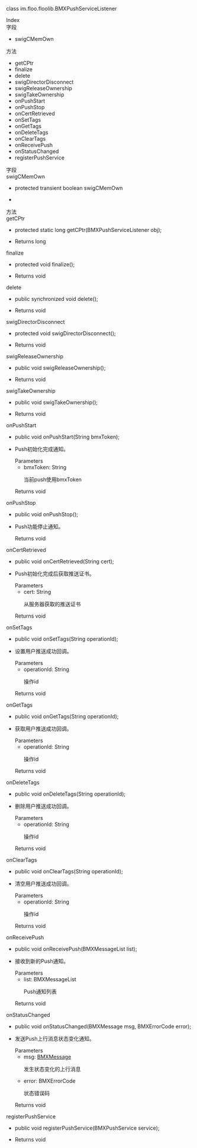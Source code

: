 <link rel="stylesheet" type="text/css" href="https://docs.qnsdk.com/styles/doc-v4-api.css" />
<div class="rtc-doc rtc-doc-page" id="rtc-doc">
<section class="rtc-doc-panel rtc-doc-describe rtc-doc-note">
                <p>class im.floo.floolib.BMXPushServiceListener</p>
                <p></p>
</section>
            <div class="rtc-doc-page-wrap">Index</div>
<section class="rtc-doc-panel">
        <div class="rtc-doc-page-title">字段</div>
        <ul class="rtc-doc-catalogue">
                <li><a onClick='document.location.replace(`${document.location.protocol}//${document.location.host}${document.location.pathname}${document.location.search}#swigCMemOwn`)'>swigCMemOwn</a></li>
        </ul>
        <div class="rtc-doc-page-title">方法</div>
        <ul class="rtc-doc-catalogue">
                <li><a onClick='document.location.replace(`${document.location.protocol}//${document.location.host}${document.location.pathname}${document.location.search}#getCPtr`)'>getCPtr</a></li>
                <li><a onClick='document.location.replace(`${document.location.protocol}//${document.location.host}${document.location.pathname}${document.location.search}#finalize`)'>finalize</a></li>
                <li><a onClick='document.location.replace(`${document.location.protocol}//${document.location.host}${document.location.pathname}${document.location.search}#delete`)'>delete</a></li>
                <li><a onClick='document.location.replace(`${document.location.protocol}//${document.location.host}${document.location.pathname}${document.location.search}#swigDirectorDisconnect`)'>swigDirectorDisconnect</a></li>
                <li><a onClick='document.location.replace(`${document.location.protocol}//${document.location.host}${document.location.pathname}${document.location.search}#swigReleaseOwnership`)'>swigReleaseOwnership</a></li>
                <li><a onClick='document.location.replace(`${document.location.protocol}//${document.location.host}${document.location.pathname}${document.location.search}#swigTakeOwnership`)'>swigTakeOwnership</a></li>
                <li><a onClick='document.location.replace(`${document.location.protocol}//${document.location.host}${document.location.pathname}${document.location.search}#onPushStart`)'>onPushStart</a></li>
                <li><a onClick='document.location.replace(`${document.location.protocol}//${document.location.host}${document.location.pathname}${document.location.search}#onPushStop`)'>onPushStop</a></li>
                <li><a onClick='document.location.replace(`${document.location.protocol}//${document.location.host}${document.location.pathname}${document.location.search}#onCertRetrieved`)'>onCertRetrieved</a></li>
                <li><a onClick='document.location.replace(`${document.location.protocol}//${document.location.host}${document.location.pathname}${document.location.search}#onSetTags`)'>onSetTags</a></li>
                <li><a onClick='document.location.replace(`${document.location.protocol}//${document.location.host}${document.location.pathname}${document.location.search}#onGetTags`)'>onGetTags</a></li>
                <li><a onClick='document.location.replace(`${document.location.protocol}//${document.location.host}${document.location.pathname}${document.location.search}#onDeleteTags`)'>onDeleteTags</a></li>
                <li><a onClick='document.location.replace(`${document.location.protocol}//${document.location.host}${document.location.pathname}${document.location.search}#onClearTags`)'>onClearTags</a></li>
                <li><a onClick='document.location.replace(`${document.location.protocol}//${document.location.host}${document.location.pathname}${document.location.search}#onReceivePush`)'>onReceivePush</a></li>
                <li><a onClick='document.location.replace(`${document.location.protocol}//${document.location.host}${document.location.pathname}${document.location.search}#onStatusChanged`)'>onStatusChanged</a></li>
                <li><a onClick='document.location.replace(`${document.location.protocol}//${document.location.host}${document.location.pathname}${document.location.search}#registerPushService`)'>registerPushService</a></li>
        </ul>
</section>
<div class="rtc-doc-page-wrap">字段</div>
<section class="rtc-doc-panel">
<div class="rtc-doc-page-title rtc-doc-antor" id="swigCMemOwn">swigCMemOwn</div>
<ul class="rtc-doc-page-container">
        <li class="rtc-doc-sign-signature">protected transient boolean swigCMemOwn</li>
    </li>
<li class="rtc-doc-page-description">
    <div class="rtc-doc-desc-wrap">
        <p></p>
    </div>
</li>
</ul>
</section>
<div class="rtc-doc-page-wrap">方法</div>
<section class="rtc-doc-panel">
<div class="rtc-doc-page-title rtc-doc-antor" id="getCPtr">getCPtr</div>
<ul class="rtc-doc-page-container">
        <li class="rtc-doc-sign-signature">
protected static long getCPtr(BMXPushServiceListener obj);</li>
    </li>
<li class="rtc-doc-page-description">
    <div class="rtc-doc-desc-wrap">
        <p></p>
    </div>
    <div class="rtc-doc-returns-title">Returns <span>long</span></div>
</li>
</ul>
</section>
<section class="rtc-doc-panel">
<div class="rtc-doc-page-title rtc-doc-antor" id="finalize">finalize</div>
<ul class="rtc-doc-page-container">
        <li class="rtc-doc-sign-signature">
protected void finalize();</li>
    </li>
<li class="rtc-doc-page-description">
    <div class="rtc-doc-desc-wrap">
        <p></p>
    </div>
    <div class="rtc-doc-returns-title">Returns <span>void</span></div>
</li>
</ul>
</section>
<section class="rtc-doc-panel">
<div class="rtc-doc-page-title rtc-doc-antor" id="delete">delete</div>
<ul class="rtc-doc-page-container">
        <li class="rtc-doc-sign-signature">
public synchronized void delete();</li>
    </li>
<li class="rtc-doc-page-description">
    <div class="rtc-doc-desc-wrap">
        <p></p>
    </div>
    <div class="rtc-doc-returns-title">Returns <span>void</span></div>
</li>
</ul>
</section>
<section class="rtc-doc-panel">
<div class="rtc-doc-page-title rtc-doc-antor" id="swigDirectorDisconnect">swigDirectorDisconnect</div>
<ul class="rtc-doc-page-container">
        <li class="rtc-doc-sign-signature">
protected void swigDirectorDisconnect();</li>
    </li>
<li class="rtc-doc-page-description">
    <div class="rtc-doc-desc-wrap">
        <p></p>
    </div>
    <div class="rtc-doc-returns-title">Returns <span>void</span></div>
</li>
</ul>
</section>
<section class="rtc-doc-panel">
<div class="rtc-doc-page-title rtc-doc-antor" id="swigReleaseOwnership">swigReleaseOwnership</div>
<ul class="rtc-doc-page-container">
        <li class="rtc-doc-sign-signature">
public void swigReleaseOwnership();</li>
    </li>
<li class="rtc-doc-page-description">
    <div class="rtc-doc-desc-wrap">
        <p></p>
    </div>
    <div class="rtc-doc-returns-title">Returns <span>void</span></div>
</li>
</ul>
</section>
<section class="rtc-doc-panel">
<div class="rtc-doc-page-title rtc-doc-antor" id="swigTakeOwnership">swigTakeOwnership</div>
<ul class="rtc-doc-page-container">
        <li class="rtc-doc-sign-signature">
public void swigTakeOwnership();</li>
    </li>
<li class="rtc-doc-page-description">
    <div class="rtc-doc-desc-wrap">
        <p></p>
    </div>
    <div class="rtc-doc-returns-title">Returns <span>void</span></div>
</li>
</ul>
</section>
<section class="rtc-doc-panel">
<div class="rtc-doc-page-title rtc-doc-antor" id="onPushStart">onPushStart</div>
<ul class="rtc-doc-page-container">
        <li class="rtc-doc-sign-signature">
public void onPushStart(String bmxToken);</li>
    </li>
<li class="rtc-doc-page-description">
    <div class="rtc-doc-desc-wrap">
        <p>Push初始化完成通知。</p>
    </div>
<div class="rtc-doc-parameters-title">Parameters</div>
<ul class="rtc-doc-parameters">
    <li>
        <div>
            bmxToken: String
        </div>
                <p>当前push使用bmxToken</p>
    </li>
</ul>
    <div class="rtc-doc-returns-title">Returns <span>void</span></div>
</li>
</ul>
</section>
<section class="rtc-doc-panel">
<div class="rtc-doc-page-title rtc-doc-antor" id="onPushStop">onPushStop</div>
<ul class="rtc-doc-page-container">
        <li class="rtc-doc-sign-signature">
public void onPushStop();</li>
    </li>
<li class="rtc-doc-page-description">
    <div class="rtc-doc-desc-wrap">
        <p>Push功能停止通知。</p>
    </div>
    <div class="rtc-doc-returns-title">Returns <span>void</span></div>
</li>
</ul>
</section>
<section class="rtc-doc-panel">
<div class="rtc-doc-page-title rtc-doc-antor" id="onCertRetrieved">onCertRetrieved</div>
<ul class="rtc-doc-page-container">
        <li class="rtc-doc-sign-signature">
public void onCertRetrieved(String cert);</li>
    </li>
<li class="rtc-doc-page-description">
    <div class="rtc-doc-desc-wrap">
        <p>Push初始化完成后获取推送证书。</p>
    </div>
<div class="rtc-doc-parameters-title">Parameters</div>
<ul class="rtc-doc-parameters">
    <li>
        <div>
            cert: String
        </div>
                <p>从服务器获取的推送证书</p>
    </li>
</ul>
    <div class="rtc-doc-returns-title">Returns <span>void</span></div>
</li>
</ul>
</section>
<section class="rtc-doc-panel">
<div class="rtc-doc-page-title rtc-doc-antor" id="onSetTags">onSetTags</div>
<ul class="rtc-doc-page-container">
        <li class="rtc-doc-sign-signature">
public void onSetTags(String operationId);</li>
    </li>
<li class="rtc-doc-page-description">
    <div class="rtc-doc-desc-wrap">
        <p>设置用户推送成功回调。</p>
    </div>
<div class="rtc-doc-parameters-title">Parameters</div>
<ul class="rtc-doc-parameters">
    <li>
        <div>
            operationId: String
        </div>
                <p>操作id</p>
    </li>
</ul>
    <div class="rtc-doc-returns-title">Returns <span>void</span></div>
</li>
</ul>
</section>
<section class="rtc-doc-panel">
<div class="rtc-doc-page-title rtc-doc-antor" id="onGetTags">onGetTags</div>
<ul class="rtc-doc-page-container">
        <li class="rtc-doc-sign-signature">
public void onGetTags(String operationId);</li>
    </li>
<li class="rtc-doc-page-description">
    <div class="rtc-doc-desc-wrap">
        <p>获取用户推送成功回调。</p>
    </div>
<div class="rtc-doc-parameters-title">Parameters</div>
<ul class="rtc-doc-parameters">
    <li>
        <div>
            operationId: String
        </div>
                <p>操作id</p>
    </li>
</ul>
    <div class="rtc-doc-returns-title">Returns <span>void</span></div>
</li>
</ul>
</section>
<section class="rtc-doc-panel">
<div class="rtc-doc-page-title rtc-doc-antor" id="onDeleteTags">onDeleteTags</div>
<ul class="rtc-doc-page-container">
        <li class="rtc-doc-sign-signature">
public void onDeleteTags(String operationId);</li>
    </li>
<li class="rtc-doc-page-description">
    <div class="rtc-doc-desc-wrap">
        <p>删除用户推送成功回调。</p>
    </div>
<div class="rtc-doc-parameters-title">Parameters</div>
<ul class="rtc-doc-parameters">
    <li>
        <div>
            operationId: String
        </div>
                <p>操作id</p>
    </li>
</ul>
    <div class="rtc-doc-returns-title">Returns <span>void</span></div>
</li>
</ul>
</section>
<section class="rtc-doc-panel">
<div class="rtc-doc-page-title rtc-doc-antor" id="onClearTags">onClearTags</div>
<ul class="rtc-doc-page-container">
        <li class="rtc-doc-sign-signature">
public void onClearTags(String operationId);</li>
    </li>
<li class="rtc-doc-page-description">
    <div class="rtc-doc-desc-wrap">
        <p>清空用户推送成功回调。</p>
    </div>
<div class="rtc-doc-parameters-title">Parameters</div>
<ul class="rtc-doc-parameters">
    <li>
        <div>
            operationId: String
        </div>
                <p>操作id</p>
    </li>
</ul>
    <div class="rtc-doc-returns-title">Returns <span>void</span></div>
</li>
</ul>
</section>
<section class="rtc-doc-panel">
<div class="rtc-doc-page-title rtc-doc-antor" id="onReceivePush">onReceivePush</div>
<ul class="rtc-doc-page-container">
        <li class="rtc-doc-sign-signature">
public void onReceivePush(BMXMessageList list);</li>
    </li>
<li class="rtc-doc-page-description">
    <div class="rtc-doc-desc-wrap">
        <p>接收到新的Push通知。</p>
    </div>
<div class="rtc-doc-parameters-title">Parameters</div>
<ul class="rtc-doc-parameters">
    <li>
        <div>
            list: BMXMessageList
        </div>
                <p>Push通知列表</p>
    </li>
</ul>
    <div class="rtc-doc-returns-title">Returns <span>void</span></div>
</li>
</ul>
</section>
<section class="rtc-doc-panel">
<div class="rtc-doc-page-title rtc-doc-antor" id="onStatusChanged">onStatusChanged</div>
<ul class="rtc-doc-page-container">
        <li class="rtc-doc-sign-signature">
public void onStatusChanged(BMXMessage msg, BMXErrorCode error);</li>
    </li>
<li class="rtc-doc-page-description">
    <div class="rtc-doc-desc-wrap">
        <p>发送Push上行消息状态变化通知。</p>
    </div>
<div class="rtc-doc-parameters-title">Parameters</div>
<ul class="rtc-doc-parameters">
    <li>
        <div>
            msg: <a href='/IM/api/8239/bmxmessage'>BMXMessage</a>
        </div>
                <p>发生状态变化的上行消息</p>
    </li>
    <li>
        <div>
            error: BMXErrorCode
        </div>
                <p>状态错误码</p>
    </li>
</ul>
    <div class="rtc-doc-returns-title">Returns <span>void</span></div>
</li>
</ul>
</section>
<section class="rtc-doc-panel">
<div class="rtc-doc-page-title rtc-doc-antor" id="registerPushService">registerPushService</div>
<ul class="rtc-doc-page-container">
        <li class="rtc-doc-sign-signature">
public void registerPushService(BMXPushService service);</li>
    </li>
<li class="rtc-doc-page-description">
    <div class="rtc-doc-desc-wrap">
        <p></p>
    </div>
    <div class="rtc-doc-returns-title">Returns <span>void</span></div>
</li>
</ul>
</section>
</div>


